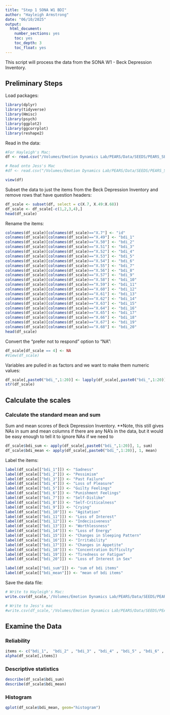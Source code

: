 ```yaml
---
title: "Step 1 SONA W1 BDI"
author: "Hayleigh Armstrong"
date: "06/10/2025"
output:
  html_document:
    number_sections: yes
    toc: yes
    toc_depth: 3
    toc_float: yes
---
```


This script will process the data from the SONA W1 - Beck Depression Inventory. 

## Preliminary Steps

Load packages:

```r
library(dplyr)
library(tidyverse)
library(Hmisc)
library(psych)
library(ggplot2)
library(ggcorrplot)
library(reshape2)
```

Read in the data:
```r
#For Hayleigh's Mac:
df <- read.csv("/Volumes/Emotion Dynamics Lab/PEARS/Data/SEEDS/PEARS_SEEDS_Demographics___Daily_Surveys_SONA_W1/SEEDS SONA W1 Demographics ExpiWell Data Cleaned.csv", na.strings=c("","NA"))

# Read onto Jess's Mac
#df <- read.csv("/Volumes/Emotion Dynamics Lab/PEARS/Data/SEEDS/PEARS_SEEDS_Demographics___Daily_Surveys_SONA_W1/SEEDS SONA W1 Demographics ExpiWell Data Cleaned.csv", na.strings=c("","NA"))

view(df)
```

Subset the data to just the items from the Beck Depression Inventory and remove rows that have question headers:
```r
df_scale <- subset(df, select = c(X.7, X.49:X.68))
df_scale <- df_scale[-c(1,2,3,4),]
head(df_scale)
```

Rename the items:
```r
colnames(df_scale)[colnames(df_scale)=="X.7"] <- "id"
colnames(df_scale)[colnames(df_scale)=="X.49"] <- "bdi_1"
colnames(df_scale)[colnames(df_scale)=="X.50"] <- "bdi_2"
colnames(df_scale)[colnames(df_scale)=="X.51"] <- "bdi_3"
colnames(df_scale)[colnames(df_scale)=="X.52"] <- "bdi_4"
colnames(df_scale)[colnames(df_scale)=="X.53"] <- "bdi_5"
colnames(df_scale)[colnames(df_scale)=="X.54"] <- "bdi_6"
colnames(df_scale)[colnames(df_scale)=="X.55"] <- "bdi_7"
colnames(df_scale)[colnames(df_scale)=="X.56"] <- "bdi_8"
colnames(df_scale)[colnames(df_scale)=="X.57"] <- "bdi_9"
colnames(df_scale)[colnames(df_scale)=="X.58"] <- "bdi_10"
colnames(df_scale)[colnames(df_scale)=="X.59"] <- "bdi_11"
colnames(df_scale)[colnames(df_scale)=="X.60"] <- "bdi_12"
colnames(df_scale)[colnames(df_scale)=="X.61"] <- "bdi_13"
colnames(df_scale)[colnames(df_scale)=="X.62"] <- "bdi_14"
colnames(df_scale)[colnames(df_scale)=="X.63"] <- "bdi_15"
colnames(df_scale)[colnames(df_scale)=="X.64"] <- "bdi_16"
colnames(df_scale)[colnames(df_scale)=="X.65"] <- "bdi_17"
colnames(df_scale)[colnames(df_scale)=="X.66"] <- "bdi_18"
colnames(df_scale)[colnames(df_scale)=="X.67"] <- "bdi_19"
colnames(df_scale)[colnames(df_scale)=="X.68"] <- "bdi_20"
head(df_scale)
```


Convert the "prefer not to respond" option to "NA":
```r
df_scale[df_scale == 4] <- NA
#View(df_scale)

```


Variables are pulled in as factors and we want to make them numeric values: 
```r

df_scale[,paste0("bdi_",1:20)] <- lapply(df_scale[,paste0("bdi_",1:20)], as.numeric)
str(df_scale)
```

## Calculate the scales

### Calculate the standard mean and sum

Sum and mean scores of Beck Depression Inventory. 
**Note, this still gives NAs in sum and mean columns if there are any NA's in the data, but it would be easy enough to tell it to ignore NAs if we need to
```r

df_scale$bdi_sum <- apply(df_scale[,paste0("bdi_",1:20)], 1, sum)
df_scale$bdi_mean <- apply(df_scale[,paste0("bdi_",1:20)], 1, mean)

```

Label the items:
```r
label(df_scale[["bdi_1"]]) <- "Sadness"
label(df_scale[["bdi_2"]]) <- "Pessimism"
label(df_scale[["bdi_3"]]) <- "Past Failure"
label(df_scale[["bdi_4"]]) <- "Loss of Pleasure"
label(df_scale[["bdi_5"]]) <- "Guilty Feelings"
label(df_scale[["bdi_6"]]) <- "Punishment Feelings"
label(df_scale[["bdi_7"]]) <- "Self-Dislike"
label(df_scale[["bdi_8"]]) <- "Self-Criticalness"
label(df_scale[["bdi_9"]]) <- "Crying"
label(df_scale[["bdi_10"]]) <- "Agitation"
label(df_scale[["bdi_11"]]) <- "Loss of Interest"
label(df_scale[["bdi_12"]]) <- "Indecisiveness"
label(df_scale[["bdi_13"]]) <- "Worthlessness"
label(df_scale[["bdi_14"]]) <- "Loss of Energy"
label(df_scale[["bdi_15"]]) <- "Changes in Sleeping Pattern"
label(df_scale[["bdi_16"]]) <- "Irritability"
label(df_scale[["bdi_17"]]) <- "Changes in Appetite"
label(df_scale[["bdi_18"]]) <- "Concentration Difficulty"
label(df_scale[["bdi_19"]]) <- "Tiredness or Fatigue"
label(df_scale[["bdi_20"]]) <- "Loss of Interest in Sex"

label(df_scale[["bdi_sum"]]) <- "sum of bdi items"
label(df_scale[["bdi_mean"]]) <- "mean of bdi items"

```


Save the data file:
```r
# Write to Hayleigh's Mac:
write.csv(df_scale,'/Volumes/Emotion Dynamics Lab/PEARS/Data/SEEDS/PEARS_SEEDS_Demographics___Daily_Surveys_SONA_W1/Beck Depression Inventory-Step1_SONA_W1.csv')

# Write to Jess's mac
#write.csv(df_scale,'/Volumes/Emotion Dynamics Lab/PEARS/Data/SEEDS/PEARS_SEEDS_Demographics___Daily_Surveys_SONA_W1/Beck Depression Inventory-Step1_SONA_W1.csv')

```

## Examine the Data

### Reliability
```r

items <- c("bdi_1",  "bdi_2" , "bdi_3" , "bdi_4" , "bdi_5" , "bdi_6" , "bdi_7" , "bdi_8" , "bdi_9" , "bdi_10" , "bdi_11" , "bdi_12" , "bdi_13" , "bdi_14" , "bdi_15" , "bdi_16" , "bdi_17" , "bdi_18" , "bdi_19" , "bdi_20")
alpha(df_scale[,items])

```

### Descriptive statistics
```r
describe(df_scale$bdi_sum)
describe(df_scale$bdi_mean)
```


### Histogram
```r

qplot(df_scale$bdi_mean, geom="histogram") 

```

